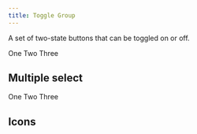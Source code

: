 ```yaml
---
title: Toggle Group
---
```


A set of two-state buttons that can be toggled on or off.

<Example>
  <ToggleGroup selectionMode="single">
    <ToggleGroupItem id="one">One</ToggleGroupItem>
    <ToggleGroupItem id="two">Two</ToggleGroupItem>
    <ToggleGroupItem id="three">Three</ToggleGroupItem>
  </ToggleGroup>
</Example>

## Multiple select

<Example>
  <ToggleGroup selectionMode="multiple">
    <ToggleGroupItem id="one">One</ToggleGroupItem>
    <ToggleGroupItem id="two">Two</ToggleGroupItem>
    <ToggleGroupItem id="three">Three</ToggleGroupItem>
  </ToggleGroup>
</Example>

## Icons

<Example>
  <ToggleGroup selectionMode="single">
    <ToggleGroupItem id="one">
      <Icon size="sm">
        <ExampleIcons.AlignLeft />
      </Icon>
    </ToggleGroupItem>
    <ToggleGroupItem id="two">
      <Icon size="sm">
        <ExampleIcons.AlignCenter />
      </Icon>
    </ToggleGroupItem>
    <ToggleGroupItem id="three">
      <Icon size="sm">
        <ExampleIcons.AlignRight />
      </Icon>
    </ToggleGroupItem>
  </ToggleGroup>
</Example>
